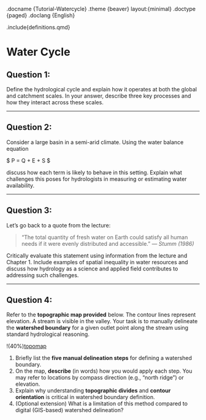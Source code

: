 .docname {Tutorial-Watercycle}
.theme {beaver} layout:{minimal}
.doctype {paged}
.doclang {English}

.include{definitions.qmd}

# Water Cycle

## Question 1:

Define the hydrological cycle and explain how it operates at both the global and catchment scales.
In your answer, describe three key processes and how they interact across these scales.

---

## Question 2:

Consider a large basin in a semi-arid climate.  Using the water balance equation

$ P = Q + E + \Delta S $

discuss how each term is likely to behave in this setting.
Explain what challenges this poses for hydrologists in measuring or estimating water availability.

---

## Question 3:

Let's go back to a quote from the lecture:

> “The total quantity of fresh water on Earth could satisfy all human needs if it were evenly distributed and accessible.”
> — *Stumm (1986)*

Critically evaluate this statement using information from the lecture and Chapter 1.  Include examples of spatial inequality in water resources and discuss how hydrology as a science and applied field contributes to addressing such challenges.

---

## Question 4:

Refer to the **topographic map provided** below. The contour lines represent elevation. A stream is visible in the valley. Your task is to manually delineate the **watershed boundary** for a given outlet point along the stream using standard hydrological reasoning.

!(40%)[topomap](image/tutorial_usgs_catchment.png "A hypothetical topographic map of a catchment")

1. Briefly list the **five manual delineation steps** for defining a watershed boundary.
2. On the map, **describe** (in words) how you would apply each step. You may refer to locations by compass direction (e.g., "north ridge") or elevation.
3. Explain why understanding **topographic divides** and **contour orientation** is critical in watershed boundary definition.
4. (Optional extension) What is a limitation of this method compared to digital (GIS-based) watershed delineation?
